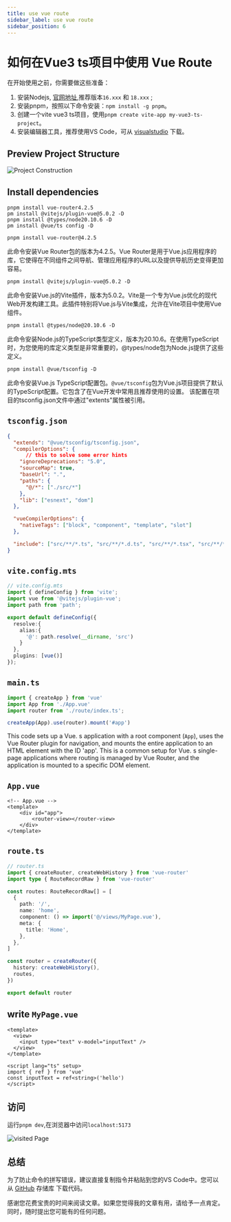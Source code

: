 ```yaml
---
title: use vue route
sidebar_label: use vue route
sidebar_position: 6
---
```


# 如何在Vue3 ts项目中使用 Vue Route

在开始使用之前，你需要做这些准备：

1. 安装Nodejs, [官网地址](https://nodejs.org/en),推荐版本`16.xxx` 和 `18.xxx` ;
2. 安装pnpm，按照以下命令安装：`npm install -g pnpm`。
3. 创建一个vite vue3 ts项目，使用`pnpm create vite-app my-vue3-ts-project`。
4. 安装编辑器工具，推荐使用VS Code，可从 [visualstudio](https://code.visualstudio.com/) 下载。

## Preview Project Structure

![Project Construction](https://s2.loli.net/2023/12/31/gVRe8YzSbUWxjXO.png)

## Install dependencies

```shell
pnpm install vue-router4.2.5
pm install @vitejs/plugin-vue@5.0.2 -D
pnpm install @types/node20.10.6 -D 
pm install @vue/ts config -D
```

`pnpm install vue-router@4.2.5`

此命令安装Vue Router包的版本为4.2.5。Vue Router是用于Vue.js应用程序的库，它使得在不同组件之间导航、管理应用程序的URL以及提供导航历史变得更加容易。

`pnpm install @vitejs/plugin-vue@5.0.2 -D`

此命令安装Vue.js的Vite插件，版本为5.0.2。Vite是一个专为Vue.js优化的现代Web开发构建工具。此插件特别将Vue.js与Vite集成，允许在Vite项目中使用Vue组件。

`pnpm install @types/node@20.10.6 -D`

此命令安装Node.js的TypeScript类型定义，版本为20.10.6。在使用TypeScript时，为您使用的库定义类型是非常重要的，@types/node包为Node.js提供了这些定义。

`pnpm install @vue/tsconfig -D`

此命令安装Vue.js TypeScript配置包。`@vue/tsconfig`包为Vue.js项目提供了默认的TypeScript配置。它包含了在Vue开发中常用且推荐使用的设置。
该配置在项目的tsconfig.json文件中通过"extents"属性被引用。


## `tsconfig.json`

```json
{
  "extends": "@vue/tsconfig/tsconfig.json",
  "compilerOptions": {
      // this to solve some error hints
    "ignoreDeprecations": "5.0",
    "sourceMap": true,
    "baseUrl": ".",
    "paths": {
      "@/*": ["./src/*"]
    },
    "lib": ["esnext", "dom"]
  },

  "vueCompilerOptions": {
    "nativeTags": ["block", "component", "template", "slot"]
  },

  "include": ["src/**/*.ts", "src/**/*.d.ts", "src/**/*.tsx", "src/**/*.vue"]
}
```

## `vite.config.mts`

```ts
// vite.config.mts
import { defineConfig } from 'vite';
import vue from '@vitejs/plugin-vue';
import path from 'path';

export default defineConfig({
  resolve:{
    alias:{
      '@': path.resolve(__dirname, 'src')
    }
  },
  plugins: [vue()]
});

```

## `main.ts`

```ts
import { createApp } from 'vue'
import App from './App.vue'
import router from './route/index.ts';

createApp(App).use(router).mount('#app')

```

This code sets up a Vue. s application with a root component (`App`), uses the Vue Router plugin for navigation, and mounts the entire application to an HTML element with the ID 'app'. This is a common setup for Vue. s single-page applications where routing is managed by Vue Router, and the application is mounted to a specific DOM element.

## `App.vue`

```vue
<!-- App.vue -->
<template>
    <div id="app">
        <router-view></router-view>
    </div>
</template>

```

## `route.ts`

```ts
// router.ts
import { createRouter, createWebHistory } from 'vue-router'
import type { RouteRecordRaw } from 'vue-router'

const routes: RouteRecordRaw[] = [
  {
    path: '/',
    name: 'home',
    component: () => import('@/views/MyPage.vue'),
    meta: {
      title: 'Home',
    },
  },
]

const router = createRouter({
  history: createWebHistory(),
  routes,
})

export default router

```

## write `MyPage.vue`

```vue
<template>
  <view>
    <input type="text" v-model="inputText" />
  </view>
</template>

<script lang="ts" setup>
import { ref } from 'vue'
const inputText = ref<string>('hello')
</script>

```

## 访问

运行`pnpm dev`,在浏览器中访问`localhost:5173`

![visited Page](https://s2.loli.net/2023/12/31/ONkqPXf6ejuAgBL.png)

## 总结

为了防止命令的拼写错误，建议直接复制指令并粘贴到您的VS Code中。您可以从 [GitHub](https://github.com/Halcyon666/taco-shop.git) 存储库 下载代码。

感谢您花费宝贵的时间来阅读文章。如果您觉得我的文章有用，请给予一点肯定。同时，随时提出您可能有的任何问题。